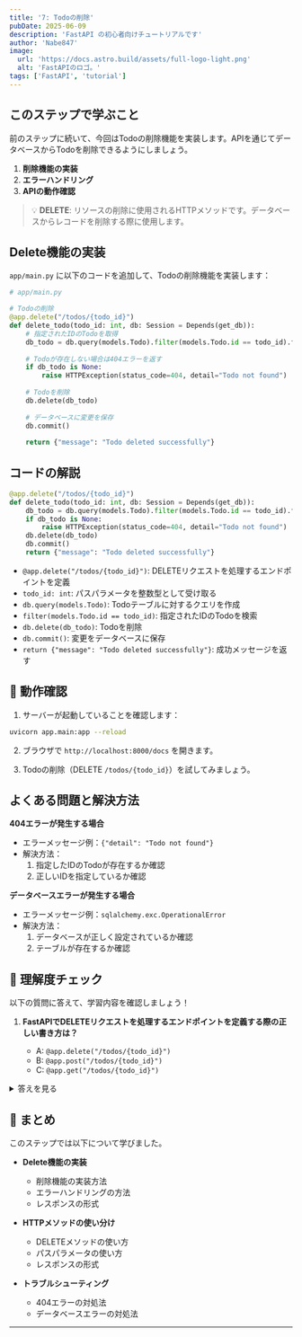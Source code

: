 ```yaml
---
title: '7: Todoの削除'
pubDate: 2025-06-09
description: 'FastAPI の初心者向けチュートリアルです'
author: 'Nabe847'
image:
  url: 'https://docs.astro.build/assets/full-logo-light.png'
  alt: 'FastAPIのロゴ。'
tags: ['FastAPI', 'tutorial']
---
```


## このステップで学ぶこと

前のステップに続いて、今回はTodoの削除機能を実装します。APIを通じてデータベースからTodoを削除できるようにしましょう。

1. **削除機能の実装**
2. **エラーハンドリング**
3. **APIの動作確認**

> 💡 **DELETE**: リソースの削除に使用されるHTTPメソッドです。データベースからレコードを削除する際に使用します。

## Delete機能の実装

`app/main.py` に以下のコードを追加して、Todoの削除機能を実装します：

```python
# app/main.py

# Todoの削除
@app.delete("/todos/{todo_id}")
def delete_todo(todo_id: int, db: Session = Depends(get_db)):
    # 指定されたIDのTodoを取得
    db_todo = db.query(models.Todo).filter(models.Todo.id == todo_id).first()
    
    # Todoが存在しない場合は404エラーを返す
    if db_todo is None:
        raise HTTPException(status_code=404, detail="Todo not found")
    
    # Todoを削除
    db.delete(db_todo)
    
    # データベースに変更を保存
    db.commit()
    
    return {"message": "Todo deleted successfully"}
```

## コードの解説

```python
@app.delete("/todos/{todo_id}")
def delete_todo(todo_id: int, db: Session = Depends(get_db)):
    db_todo = db.query(models.Todo).filter(models.Todo.id == todo_id).first()
    if db_todo is None:
        raise HTTPException(status_code=404, detail="Todo not found")
    db.delete(db_todo)
    db.commit()
    return {"message": "Todo deleted successfully"}
```

- `@app.delete("/todos/{todo_id}")`: DELETEリクエストを処理するエンドポイントを定義
- `todo_id: int`: パスパラメータを整数型として受け取る
- `db.query(models.Todo)`: Todoテーブルに対するクエリを作成
- `filter(models.Todo.id == todo_id)`: 指定されたIDのTodoを検索
- `db.delete(db_todo)`: Todoを削除
- `db.commit()`: 変更をデータベースに保存
- `return {"message": "Todo deleted successfully"}`: 成功メッセージを返す

## 🚀 動作確認

1. サーバーが起動していることを確認します：

```bash
uvicorn app.main:app --reload
```

2. ブラウザで `http://localhost:8000/docs` を開きます。

3. Todoの削除（DELETE `/todos/{todo_id}`）を試してみましょう。

## よくある問題と解決方法

**404エラーが発生する場合**

- エラーメッセージ例：`{"detail": "Todo not found"}`
- 解決方法：
  1. 指定したIDのTodoが存在するか確認
  2. 正しいIDを指定しているか確認

**データベースエラーが発生する場合**

- エラーメッセージ例：`sqlalchemy.exc.OperationalError`
- 解決方法：
  1. データベースが正しく設定されているか確認
  2. テーブルが存在するか確認

## 🎯 理解度チェック

以下の質問に答えて、学習内容を確認しましょう！

1. **FastAPIでDELETEリクエストを処理するエンドポイントを定義する際の正しい書き方は？**

   - A: `@app.delete("/todos/{todo_id}")`
   - B: `@app.post("/todos/{todo_id}")`
   - C: `@app.get("/todos/{todo_id}")`

<details>
<summary>答えを見る</summary>

   **答え: A: `@app.delete("/todos/{todo_id}")`**

   - DELETEはリソースの削除に使用されるHTTPメソッドです
   - FastAPIでは`@app.delete()`デコレータを使用してDELETEリクエストを処理します
   - 参考: [FastAPI公式ドキュメント](https://fastapi.tiangolo.com/tutorial/path-params/)
</details>

## 📝 まとめ

このステップでは以下について学びました。

- **Delete機能の実装**

  - 削除機能の実装方法
  - エラーハンドリングの方法
  - レスポンスの形式

- **HTTPメソッドの使い分け**

  - DELETEメソッドの使い方
  - パスパラメータの使い方
  - レスポンスの形式

- **トラブルシューティング**
  - 404エラーの対処法
  - データベースエラーの対処法

--- 